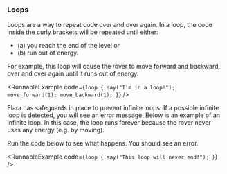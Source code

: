 
### Loops

<YoutubeVideo embedId="vmNkQwT1tBg" />

Loops are a way to repeat code over and over again. In a loop,
the code inside the curly brackets will be repeated until either:

- (a) you reach the end of the level or
- (b) run out of energy.

For example, this loop will cause the rover to move forward and backward,
over and over again until it runs out of energy.

<RunnableExample
  code={`loop {
  say("I'm in a loop!");
  move_forward(1);
  move_backward(1);
}`}
/>

Elara has safeguards in place to prevent infinite loops. If a possible
infinite loop is detected, you will see an error message. Below is an
example of an infinite loop. In this case, the loop runs forever because
the rover never uses any energy (e.g. by moving).

<Card type="try_it">Run the code below to see what happens. You should see an error.</Card>

<RunnableExample
  code={`loop {
  say("This loop will never end!");
}`}
/>
